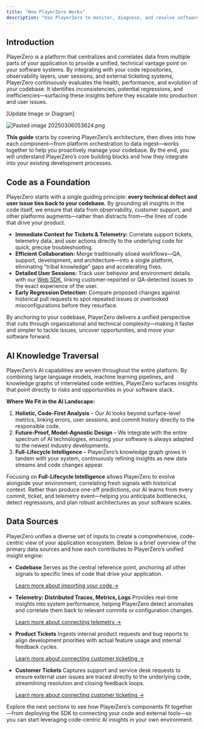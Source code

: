 ```yaml
---
title: "How PlayerZero Works"
description: "Use PlayerZero to monitor, diagnose, and resolve software issues before they reach your users."
---
```


## Introduction

PlayerZero is a platform that centralizes and correlates data from multiple parts of your application  to provide a unified, technical vantage point on your software systems. By integrating with your code repositories, observability layers, user sessions, and external ticketing systems, PlayerZero continuously evaluates the health, performance, and evolution of your codebase. It identifies inconsistencies, potential regressions, and inefficiencies—surfacing these insights before they escalate into production and user issues.

[Update Image or Diagram]

![Pasted image 20250306053624.png](attachment:cac23270-87b4-432e-8b10-7d1c8cd8fb7e:Pasted_image_20250306053624.png)

**This guide** starts by covering PlayerZero’s architecture, then dives into how each component—from platform orchestration to data ingest—works together to help you proactively manage your codebase. By the end, you will understand PlayerZero’s core building blocks and how they integrate into your existing development processes.

## Code as a Foundation

PlayerZero starts with a single guiding principle: **every technical defect and user issue ties back to your codebase.** By grounding all insights in the code itself, we ensure that data from observability, customer support, and other platforms augments—rather than distracts from—the lines of code that drive your product.

- **Immediate Context for Tickets & Telemetry:** Correlate support tickets, telemetry data, and user actions directly to the underlying code for quick, precise troubleshooting.
- **Efficient Collaboration:** Merge traditionally siloed workflows—QA, support, development, and architecture—into a single platform, eliminating “tribal knowledge” gaps and accelerating fixes.
- **Detailed User Sessions:** Track user behavior and environment details with our [Web SDK,](https://www.notion.so/How-PlayerZero-Works-1ae492ddc5be80568dccd81aa438f997?pvs=21) linking customer-reported or QA-detected issues to the exact experience of the user.
- **Early Regression Detection:** Compare proposed changes against historical pull requests to spot repeated issues or overlooked misconfigurations before they resurface.

By anchoring to your codebase, PlayerZero delivers a unified perspective that cuts through organizational and technical complexity—making it faster and simpler to tackle issues, uncover opportunities, and move your software forward.

## AI Knowledge Traversal

PlayerZero’s AI capabilities are woven throughout the entire platform. By combining large language models, machine learning pipelines, and knowledge graphs of interrelated code entities, PlayerZero surfaces insights that point directly to risks and opportunities in your software stack.

**Where We Fit in the AI Landscape:**

1. **Holistic, Code-First Analysis** – Our AI looks beyond surface-level metrics, linking errors, user sessions, and commit history directly to the responsible code.
2. **Future-Proof, Model-Agnostic Design** – We integrate with the entire spectrum of AI technologies, ensuring your software is always adapted to the newest industry developments.
3. **Full-Lifecycle Intelligence** – PlayerZero’s knowledge graph grows in tandem with your system, continuously refining insights as new data streams and code changes appear.

Focusing on **Full-Lifecycle Intelligence** allows PlayerZero to evolve alongside your environment, correlating fresh signals with historical context. Rather than produce one-off predictions, our AI learns from every commit, ticket, and telemetry event—helping you anticipate bottlenecks, detect regressions, and plan robust architectures as your software scales.

## Data Sources

PlayerZero unifies a diverse set of inputs to create a comprehensive, code-centric view of your application ecosystem. Below is a brief overview of the primary data sources and how each contributes to PlayerZero’s unified insight engine:

- **Codebase**
Serves as the central reference point, anchoring all other signals to specific lines of code that drive your application.
    
    [Learn more about importing your code →](https://www.notion.so/Connect-Data-to-PlayerZero-Unused-Page-1b9492ddc5be801f80c1f135a7608f28?pvs=21)
    
- **Telemetry: Distributed Traces, Metrics, Logs**
Provides real-time insights into system performance, helping PlayerZero detect anomalies and correlate them back to relevant commits or configuration changes.
    
    [Learn more about connecting telemetry →](https://www.notion.so/Connect-Data-to-PlayerZero-Unused-Page-1b9492ddc5be801f80c1f135a7608f28?pvs=21)
    
- **Product Tickets**
Ingests internal product requests and bug reports to align development priorities with actual feature usage and internal feedback cycles.
    
    [Learn more about connecting customer ticketing →](https://www.notion.so/Connect-Data-to-PlayerZero-Unused-Page-1b9492ddc5be801f80c1f135a7608f28?pvs=21)
    
- **Customer Tickets**
Captures support and service desk requests to ensure external user issues are traced directly to the underlying code, streamlining resolution and closing feedback loops.
    
    [Learn more about connecting customer ticketing →](https://www.notion.so/Connect-Data-to-PlayerZero-Unused-Page-1b9492ddc5be801f80c1f135a7608f28?pvs=21)
    

Explore the next sections to see how PlayerZero’s components fit together—from deploying the SDK to connecting your code and external tools—so you can start leveraging code-centric AI insights in your own environment.
